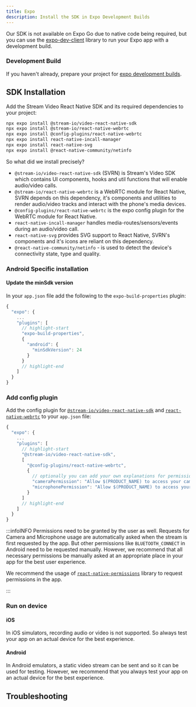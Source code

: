 ```yaml
---
title: Expo
description: Install the SDK in Expo Development Builds
---
```



Our SDK is not available on Expo Go due to native code being required, but you can use the [expo-dev-client](https://docs.expo.dev/development/create-development-builds/) library to run your Expo app with a development build.

### Development Build

If you haven't already, prepare your project for [expo development builds](https://docs.expo.dev/develop/development-builds/installation/).

## SDK Installation

Add the Stream Video React Native SDK and its required dependencies to your project:

```bash title=Terminal
npx expo install @stream-io/video-react-native-sdk
npx expo install @stream-io/react-native-webrtc
npx expo install @config-plugins/react-native-webrtc
npx expo install react-native-incall-manager
npx expo install react-native-svg
npx expo install @react-native-community/netinfo
```

So what did we install precisely?

- `@stream-io/video-react-native-sdk` (SVRN) is Stream's Video SDK which contains UI components, hooks and util functions that will enable audio/video calls.
- `@stream-io/react-native-webrtc` is a WebRTC module for React Native, SVRN depends on this dependency, it's components and utilities to render audio/video tracks and interact with the phone's media devices.
- `@config-plugins/react-native-webrtc` is the expo config plugin for the WebRTC module for React Native.
- `react-native-incall-manager` handles media-routes/sensors/events during an audio/video call.
- `react-native-svg` provides SVG support to React Native, SVRN's components and it's icons are reliant on this dependency.
- `@react-native-community/netinfo` - is used to detect the device's connectivity state, type and quality.

### Android Specific installation

<!-- vale off -->
#### Update the minSdk version

In your `app.json` file add the following to the `expo-build-properties` plugin:

```js title=app.json
{
  "expo": {
    ...
    "plugins": [
      // highlight-start
      "expo-build-properties",
      {
        "android": {
          "minSdkVersion": 24
        }
      }
      // highlight-end
    ]
  }
}
```
<!-- vale on -->

### Add config plugin

Add the config plugin for [`@stream-io/video-react-native-sdk`](https://github.com/GetStream/stream-video-js/tree/main/packages/react-native-sdk/expo-config-plugin/README.md) and [`react-native-webrtc`](https://www.npmjs.com/package/@config-plugins/react-native-webrtc) to your `app.json` file:

```js title=app.json
{
  "expo": {
    ...
    "plugins": [
      // highlight-start
      "@stream-io/video-react-native-sdk",
      [
        "@config-plugins/react-native-webrtc",
        {
          // optionally you can add your own explanations for permissions on iOS
          "cameraPermission": "Allow $(PRODUCT_NAME) to access your camera",
          "microphonePermission": "Allow $(PRODUCT_NAME) to access your microphone"
        }
      ]
      // highlight-end
    ]
  }
}
```

:::infoINFO
Permissions need to be granted by the user as well. Requests for Camera and Microphone usage are automatically asked when the stream is first requested by the app. But other permissions like `BLUETOOTH_CONNECT` in Android need to be requested manually. However, we recommend that all necessary permissions be manually asked at an appropriate place in your app for the best user experience.

We recommend the usage of [`react-native-permissions`](https://github.com/zoontek/react-native-permissions) library to request permissions in the app.

:::

### Run on device

#### iOS 

In iOS simulators, recording audio or video is not supported. So always test your app on an actual device for the best experience.

#### Android

In Android emulators, a static video stream can be sent and so it can be used for testing. However, we recommend that you always test your app on an actual device for the best experience.

## Troubleshooting

<Troubleshooting isExpo={true} />
